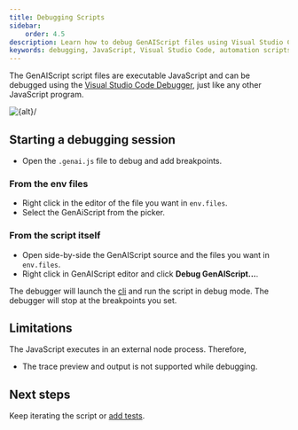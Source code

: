 ```yaml
---
title: Debugging Scripts
sidebar:
    order: 4.5
description: Learn how to debug GenAIScript files using Visual Studio Code Debugger to efficiently troubleshoot and enhance your JavaScript automation scripts.
keywords: debugging, JavaScript, Visual Studio Code, automation scripts, breakpoints
---
```


The GenAIScript script files are executable JavaScript and can be debugged
using the [Visual Studio Code Debugger](https://code.visualstudio.com/Docs/editor/debugging), just like any other JavaScript program.

<Image src={src} alt={alt}/>

## Starting a debugging session


- Open the `.genai.js` file to debug and add breakpoints.

### From the env files

- Right click in the editor of the file you want in `env.files`.
- Select the GenAiScript from the picker.

### From the script itself

- Open side-by-side the GenAIScript source and the files you want in `env.files`.
- Right click in GenAIScript editor and click **Debug GenAIScript...**.

The debugger will launch the [cli](/genaiscript/reference/cli) and run the script in debug mode.
The debugger will stop at the breakpoints you set.

## Limitations

The JavaScript executes in an external node process. Therefore,

- The trace preview and output is not supported while debugging.

## Next steps

Keep iterating the script or [add tests](/genaiscript/getting-started/testing-scripts).

